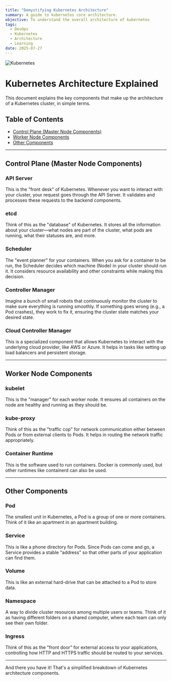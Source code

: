 ```yaml
---
title: "Demystifying Kubernetes Architecture"
summary: A guide to kubernetes core architecture.
objective: To understand the overall architecture of kubernetes
tags:
  - DevOps
  - Kubernetes
  - Architecture
  - Learning
date: 2025-07-27
---
```


![Kubernetes](/static/images/blogs/02/Kubernetes-Architecture.png)

# Kubernetes Architecture Explained

This document explains the key components that make up the architecture of a Kubernetes cluster, in simple terms.

## Table of Contents

- [Control Plane (Master Node Components)](#control-plane-master-node-components)
- [Worker Node Components](#worker-node-components)
- [Other Components](#other-components)

---

## Control Plane (Master Node Components)

### API Server

This is the "front desk" of Kubernetes. Whenever you want to interact with your cluster, your request goes through the API Server. It validates and processes these requests to the backend components.

### etcd

Think of this as the "database" of Kubernetes. It stores all the information about your cluster—what nodes are part of the cluster, what pods are running, what their statuses are, and more.

### Scheduler

The "event planner" for your containers. When you ask for a container to be run, the Scheduler decides which machine (Node) in your cluster should run it. It considers resource availability and other constraints while making this decision.

### Controller Manager

Imagine a bunch of small robots that continuously monitor the cluster to make sure everything is running smoothly. If something goes wrong (e.g., a Pod crashes), they work to fix it, ensuring the cluster state matches your desired state.

### Cloud Controller Manager

This is a specialized component that allows Kubernetes to interact with the underlying cloud provider, like AWS or Azure. It helps in tasks like setting up load balancers and persistent storage.

---

## Worker Node Components

### kubelet

This is the "manager" for each worker node. It ensures all containers on the node are healthy and running as they should be.

### kube-proxy

Think of this as the "traffic cop" for network communication either between Pods or from external clients to Pods. It helps in routing the network traffic appropriately.

### Container Runtime

This is the software used to run containers. Docker is commonly used, but other runtimes like containerd can also be used.

---

## Other Components

### Pod

The smallest unit in Kubernetes, a Pod is a group of one or more containers. Think of it like an apartment in an apartment building.

### Service

This is like a phone directory for Pods. Since Pods can come and go, a Service provides a stable "address" so that other parts of your application can find them.

### Volume

This is like an external hard-drive that can be attached to a Pod to store data.

### Namespace

A way to divide cluster resources among multiple users or teams. Think of it as having different folders on a shared computer, where each team can only see their own folder.

### Ingress

Think of this as the "front door" for external access to your applications, controlling how HTTP and HTTPS traffic should be routed to your services.

---

And there you have it! That's a simplified breakdown of Kubernetes architecture components.

